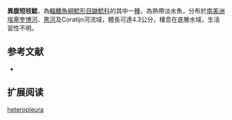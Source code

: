 {{Speciesbox
| name = 異腹短枝鯰
| image = 
| image_width = 250px
| status = NE
| status_system = IUCN3.1
| genus = Brachyrhamdia
| species = heteropleura
| authority = [[Eigenmann|Eigenmann]], 1912
| synonyms = *''Pimelodus heteropleurus '',Eigenmann, 1912
}}

'''異腹短枝鯰'''，為[[輻鰭魚綱|輻鰭魚綱]][[鯰形目|鯰形目]][[鼬鯰科|鼬鯰科]]的其中一[[種|種]]，為熱帶淡水魚，分布於[[南美洲|南美洲]][[埃塞奎博河|埃塞奎博河]]、[[黑河|黑河]]及Coratijn河流域，體長可達4.3公分，棲息在底層水域，生活習性不明。

==参考文献==
*{{FishBase_species|genus=Brachyrhamdia|species=heteropleura|year=2015|month=6}}

== 扩展阅读 ==
{{refbegin}}
{{wikispecies-inline|Brachyrhamdia heteropleura|異腹短枝鯰}}
{{refend}}
{{Taxonbar|from=Q6430588}}

[[Category:短枝鯰屬|heteropleura]]